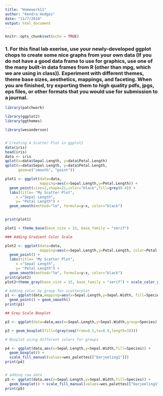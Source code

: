 ```yaml
---
title: "Homework11"
author: "Kendra Hodges"
date: "11/7/2018"
output: html_document
---
```


```r
knitr::opts_chunk$set(echo = TRUE)
```

### 1. For this final lab exerise, use your newly-developed ggplot chops to create some nice graphs from your own data (If you do not have a good data frame to use for graphics, use one of the many built-in data frames from R (other than mpg, which we are using in class)). Experiment with different themes, theme base sizes, aesthetics, mappings, and faceting. When you are finished, try exporting them to high quality pdfs, jpgs, eps files, or other formats that you would use for submission to a journal.
```r

library(patchwork)

library(ggplot2)
library(ggthemes)

library(wesanderson)


# Creating A Scatter Plot in ggplot2
data(iris)
head(iris)
data <- iris
qplot(x=data$Sepal.Length, y=data$Petal.Length)
qplot(x=data$Sepal.Length, y=data$Petal.Length,
      geom=c("smooth", "point"))

plot1 <- ggplot(data=data, 
                mapping=aes(x=Sepal.Length,y=Petal.Length)) +
  geom_point(size=2,shape=21,color="black",fill=grey(0.4)) +
  labs(title= "My Scatter Plot",
     x ="Sepal Length",
     y= "Petal Length") +
  geom_smooth(method="lm", formula=y~x, color="black")

  
print(plot1)

plot1 + theme_base(base_size = 15, base_family = "serif")

### Adding Gradient Color Scale

plot2 <- ggplot(data=data, 
                mapping=aes(x=Sepal.Length,y=Petal.Length, color=Petal.Length)) +
  geom_point() +
  labs(title= "My Scatter Plot",
     x ="Sepal Length",
     y= "Petal Length") +
  geom_smooth(method="lm", formula=y~x, color="black")
print(plot2)
plot2+theme_gray(base_size = 15, base_family = "serif") + scale_color_gradient(low="yellow",high="steelblue")

# Adding color by group for scatterplot
p1 <- ggplot(data,mapping=aes(x=Sepal.Length,y=Sepal.Width, fill=Species, color=Species)) +
  geom_point() + geom_smooth()
print(p1)

## Grey Scale Boxplot

p3 <- ggplot(data=data,aes(x=Sepal.Length,y=Sepal.Width,group=Species))

p3 + geom_boxplot(fill=(gray(seq(from=0.5,to=0.9,length=3))))

# Boxplot using different colors for groups

p4 <- ggplot(data,aes(x=Sepal.Length,y=Sepal.Width,fill=Species)) +
  geom_boxplot() +
  scale_fill_manual(values=wes_palettes[["Darjeeling1"]])
print(p4)


# adding raw data
p5 <- ggplot(data,aes(x=Sepal.Length,y=Sepal.Width,fill=Species)) +
  geom_boxplot() + scale_fill_manual(values=wes_palettes[["Darjeeling1"]]) + geom_point(position=position_jitter(width=0.2,height=0.7), color="grey60")
print(p5)


```

